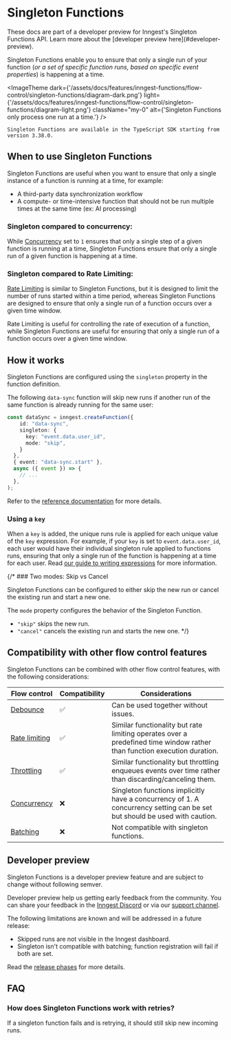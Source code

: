 
# Singleton Functions <VersionBadge version="TypeScript v3.38.0+" /> <VersionBadge version="Python v0.5+" />

<Info>
  These docs are part of a developer preview for Inngest's Singleton Functions API. Learn more about the [developer preview here](#developer-preview).
</Info>



Singleton Functions enable you to ensure that only a single run of your function (_or a set of specific function runs, based on specific event properties_) is happening at a time.

<ImageTheme
  dark={'/assets/docs/features/inngest-functions/flow-control/singleton-functions/diagram-dark.png'}
  light={'/assets/docs/features/inngest-functions/flow-control/singleton-functions/diagram-light.png'}
  className="my-0"
  alt={'Singleton Functions only process one run at a time.'}
/>

<Callout variant="info">

    Singleton Functions are available in the TypeScript SDK starting from version 3.38.0.

</Callout>

## When to use Singleton Functions

Singleton Functions are useful when you want to ensure that only a single instance of a function is running at a time, for example:
- A third-party data synchronization workflow
- A compute- or time-intensive function that should not be run multiple times at the same time (ex: AI processing)


### Singleton compared to concurrency:

While [Concurrency](/docs/guides/concurrency) set to `1` ensures that only a single step of a given function is running at a time, Singleton Functions ensure that only a single run of a given function is happening at a time.


### Singleton compared to Rate Limiting:

[Rate Limiting](/docs/guides/rate-limiting) is similar to Singleton Functions, but it is designed to limit the number of runs started within a time period, whereas Singleton Functions are designed to ensure that only a single run of a function occurs over a given time window.

Rate Limiting is useful for controlling the rate of execution of a function, while Singleton Functions are useful for ensuring that only a single run of a function occurs over a given time window.






## How it works

Singleton Functions are configured using the `singleton` property in the function definition.

The following `data-sync` function will skip new runs if another run of the same function is already running for the same user:

```ts
const dataSync = inngest.createFunction({
    id: "data-sync",
    singleton: {
      key: "event.data.user_id",
      mode: "skip",
    }  
  },
  { event: "data-sync.start" },
  async ({ event }) => {
    // ...
  },
);
```

Refer to the [reference documentation](/docs/reference/functions/singleton) for more details.

### Using a `key`

When a `key` is added, the unique runs rule is applied for each unique value of the `key` expression. For example, if your `key` is set to `event.data.user_id`,
each user would have their individual singleton rule applied to functions runs, ensuring that only a single run of the function is happening at a time for each user. Read [our guide to writing expressions](/docs/guides/writing-expressions) for more information.


{/* ### Two modes: Skip vs Cancel

Singleton Functions can be configured to either skip the new run or cancel the existing run and start a new one.

The `mode` property configures the behavior of the Singleton Function.

- `"skip"` skips the new run.
- `"cancel"` cancels the existing run and starts the new one. */}


## Compatibility with other flow control features

Singleton Functions can be combined with other flow control features, with the following considerations:

| Flow control | Compatibility | Considerations |
| --- | --- | --- |
| [Debounce](/docs/guides/debounce) | ✅ | Can be used together without issues. |
| [Rate limiting](/docs/guides/rate-limiting) | ✅ | Similar functionality but rate limiting operates over a predefined time window rather than function execution duration. | 
| [Throttling](/docs/guides/throttling) | ✅ | Similar functionality but throttling enqueues events over time rather than discarding/canceling them. |
| [Concurrency](/docs/guides/concurrency) | ❌ | Singleton functions implicitly have a concurrency of 1. A concurrency setting can be set but should be used with caution. |
| [Batching](/docs/guides/batching) | ❌ | Not compatible with singleton functions. |


## Developer preview

Singleton Functions is a developer preview feature and are subject to change without following semver.

Developer preview help us getting early feedback from the community. You can share your feedback in the [Inngest Discord](https://discord.gg/inngest) or via our [support channel](https://app.inngest.com/support).

The following limitations are known and will be addressed in a future release:

- Skipped runs are not visible in the Inngest dashboard.
- Singleton isn't compatible with batching; function registration will fail if both are set.

Read the [release phases](/docs/release-phases) for more details.


## FAQ

### How does Singleton Functions work with retries?

If a singleton function fails and is retrying, it should still skip new incoming runs.

